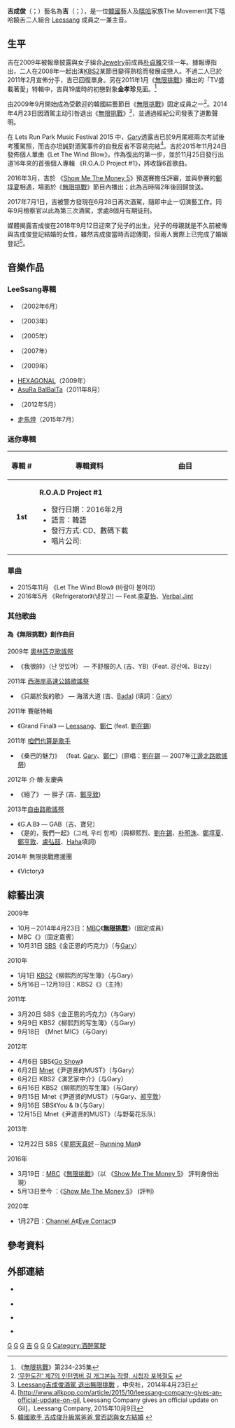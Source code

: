 {{藝人
|name      = 吉
|image     = Gil from acrofan.jpg
|imagesize = 
| 姓名      = 吉成俊
| 類型      = 男歌手
| 外文名    = 길성준、길、Gill
| 暱稱      = 口臭吉、蜜罐子、客串吉、吉实习、吉保罗
| 國籍      = {{KOR}}
| 出生日期  = {{birth date and age|1977|12|24}}
| 出生地點  = {{KOR}}[[首爾特別市|首爾特別市]]
| 出道作    = Leessang Of Honey Family 
| 出道日期  = 2002年6月
| 活躍年代  = 1997年至今
| 相關團體  = [[Leessang|Leessang]]
| 唱片公司  = [[Leessang|Leessang]] Company
| 經紀公司 = Jungle Entertainment
| 代表作品  = 《[[無限挑戰|無限挑戰]]》
}}
{{Infobox Korean name
|hangul        = 길성준
|hanja         = {{linktext|吉|成|俊}}
|rr            = Gil Seong Jun
|mr            = Kil Sŏng Jun
|hangulstage   = 길
|hanjastage    = {{linktext|吉}}
|rrstage       = Gil
|mrstage       = Kil
}}
'''吉成俊'''（{{kor|k='''길성준'''|rm='''Gil Seong Jun'''|hanja='''吉成俊'''}}；{{bd|1977年|12月24日}}）藝名為'''吉'''（{{lang|ko|길}}；{{lang|en|Gill}}），是一位[[大韓民國|韓國]]藝人及[[嘻哈|嘻哈]]家族The Movement其下嘻哈饒舌二人組合 [[Leessang|Leessang]] 成員之一兼主音。

==生平==
吉在2009年被報章披露與女子組合[[Jewelry|Jewelry]]前成員[[朴貞雅|朴貞雅]]交往一年。據報導指出，二人在2008年一起出演[[KBS第2頻道|KBS2]]某節目變得熟稔而發展成戀人。不過二人已於2011年2月宣佈分手，吉已回復單身。另在2011年1月《[[無限挑戰|無限挑戰]]》播出的「TV盛載著愛」特輯中，吉與19歲時的初戀對象'''金孝珍'''見面。<ref>《[[無限挑戰|無限挑戰]]》第234-235集</ref>

由2009年9月開始成為受歡迎的韓國綜藝節目《[[無限挑戰|無限挑戰]]》固定成員之一<ref>[http://www.newsen.com/news_view.php?uid=200905091948281001 ‘무한도전’ 제7의 인턴멤버 길 개그본능 작렬, 시청자 포복절도] {{Wayback|url=http://www.newsen.com/news_view.php?uid=200905091948281001 |date=20180912170105 }} {{ko}}</ref>。2014年4月23日因酒駕主动引咎退出《[[無限挑戰|無限挑戰]]》<ref>[http://www.cna.com.tw/news/amov/201404230426-1.aspx Leessang吉成俊酒駕 退出無限挑戰] {{Wayback|url=http://www.cna.com.tw/news/amov/201404230426-1.aspx |date=20180912165819 }}，中央社，2014年4月23日</ref>，並通過經紀公司發表了道歉聲明。

在 Lets Run Park Music Festival 2015 中，[[Gary|Gary]]透露吉已於9月尾經兩次考試後考獲駕照，而吉亦坦誠對酒駕事件的自我反省不容易完結<ref>[http://www.allkpop.com/article/2015/10/leessang-company-gives-an-official-update-on-gil, Leessang Company gives an official update on Gil]{{dead link|date=2018年2月 |bot=InternetArchiveBot |fix-attempted=yes }}，Leessang Company, 2015年10月9日</ref>。吉於2015年11月24日發佈個人單曲《Let The Wind Blow》，作為復出的第一步，並於11月25日發行出道16年來的首張個人專輯 《R.O.A.D Project #1》，將收錄6首歌曲。

2016年3月，吉於 《[[Show_Me_The_Money_5|Show Me The Money 5]]》預選賽擔任評審，並與參賽的[[鄭埻夏|鄭埻夏]]相遇，場面於《[[無限挑戰|無限挑戰]]》節目內播出；此為吉時隔2年後回歸放送。

2017年7月1日，吉被警方發現在6月28日再次酒駕，隨即中止一切演藝工作。同年9月檢察官以此為第三次酒駕，求處8個月有期徒刑。

媒體揭露吉成俊在2018年9月12日迎來了兒子的出生，兒子的母親就是不久前被傳與吉成俊登記結婚的女性，雖然吉成俊當時否認傳聞，但兩人實際上已完成了婚姻登記<ref>[http://china.mydaily.co.kr/new_yk/china/news_read.php?newsid=OTUINzMIODUIODkIODkIODUINzIIMTA5CDY3CDg0CDgxCDg2CDk1CDc2CDkzCDg4CDkwCDg5CA==&enc=MTMyCDIzMAgyNDcIMTMyCDI0NQgyMzEIMTU5CDI0MggyNTQIMTMxCDIzMggyMzkINzcIMTU2CDI0NAgyMzIIMTQzCDIyOAgyMzMIMTg3CDIwNQgyMzkIMTMyCDIzMwgyMzQIMTU4CDIwOAgyNTEIMTQyCDI0OQgyMDcIMTg0CDI1MAgyMjEIMTM0CDIzNggyMTMIODkIMTMwCDI1MAgyMTUIMTM3CDIzMwgyNDkIMTU0CDIwNwgyMzYIMTQwCDIyOQgyNTQIMTI5CDE5NggyMTgIMTM4CDIzOQgyMzAIMTQ5CDIwOAgyNDEIMTI5CDE5NggyMjcI&cate=993&chk=bun 韓國歌手 吉成俊升級當爸爸 曾否認與女方結婚] {{Wayback|url=http://china.mydaily.co.kr/new_yk/china/news_read.php?newsid=OTUINzMIODUIODkIODkIODUINzIIMTA5CDY3CDg0CDgxCDg2CDk1CDc2CDkzCDg4CDkwCDg5CA==&enc=MTMyCDIzMAgyNDcIMTMyCDI0NQgyMzEIMTU5CDI0MggyNTQIMTMxCDIzMggyMzkINzcIMTU2CDI0NAgyMzIIMTQzCDIyOAgyMzMIMTg3CDIwNQgyMzkIMTMyCDIzMwgyMzQIMTU4CDIwOAgyNTEIMTQyCDI0OQgyMDcIMTg0CDI1MAgyMjEIMTM0CDIzNggyMTMIODkIMTMwCDI1MAgyMTUIMTM3CDIzMwgyNDkIMTU0CDIwNwgyMzYIMTQwCDIyOQgyNTQIMTI5CDE5NggyMTgIMTM4CDIzOQgyMzAIMTQ5CDIwOAgyNDEIMTI5CDE5NggyMjcI&cate=993&chk=bun |date=20190923120959 }} {{cn}}</ref>。

== 音樂作品 ==
=== LeeSsang專輯 ===
{{main|Leessang#音樂作品}}
* {{link-ko|Leessang of Honey Family|Leessang of Honey Family}}（2002年6月）
* {{link-ko|再，啟發|재,계발}}（2003年）
* {{link-ko|Library of Soul|Library of Soul}}（2005年）
* {{link-ko|Black Sun|Black Sun}}（2007年）
* {{link-ko|伯牙絕絃|백아절현}}（2009年）
* [[HEXAGONAL|HEXAGONAL]]（2009年）
* [[AsuRa_BalBalTa|AsuRa BalBalTa]]（2011年8月）
* {{link-ko|Unplugged|Unplugged (리쌍의 음반)}}（2012年5月）
* [[走馬燈|走馬燈]]（2015年7月）

=== 迷你專輯 ===
{|class=wikitable
!width=60px|專輯 #
!width=300px|專輯資料
!width=250px|曲目

|- bgcolor="#F0F8FF"
|align="center"|'''1st'''
|'''R.O.A.D Project #1'''
* 發行日期：2016年2月
* 語言：韓語
* 發行方式: CD、數碼下載
* 唱片公司:
|style="font-size: 85%"|
{{hidden|曲目|
# 느티나무
# But [Feat. 白智榮]
# 바람아 불어라
# Rolling [Feat. 윤하]
# But (Instrumental)
# Rolling (Instrumental)}}
|}

=== 單曲 ===
* 2015年11月 《Let The Wind Blow》 (바람아 불어라)
* 2016年5月 《Refrigerator》(냉장고) — Feat.[[李夏怡|李夏怡]]、[[Verbal_Jint|Verbal Jint]]

=== 其他歌曲 === 
====為《無限挑戰》創作曲目====
;2009年 [[奧林匹克歌謠祭|奧林匹克歌謠祭]]
* 《我很帥》（난 멋있어） — 不舒服的人 (吉、YB)（Feat. 강산에、Bizzy）
;2011年 [[無限挑戰_西海岸高速公路歌謠祭|西海岸高速公路歌謠祭]]
* 《只屬於我的歌》 — 海濱大道 (吉、[[Bada_(歌手)|Bada]]) (填詞：[[Gary_(韓國歌手)|Gary]])
;2011年 賽艇特輯
* 《Grand Final》 — [[Leessang|Leessang]]、[[鄭仁|鄭仁]] (feat. [[劉在錫|劉在錫]])
;2011年 [[咱們也算是歌手|咱們也算是歌手]]
* 《桑巴的魅力》 （feat. [[Gary_(韓國歌手)|Gary]]、[[鄭仁|鄭仁]]）(原唱：[[劉在錫|劉在錫]] — 2007年[[江邊北路歌謠祭|江邊北路歌謠祭]])
;2012年 介·醜·友慶典
* 《絕了》 — 胖子 (吉、[[鄭亨敦|鄭亨敦]])
;2013年[[無限挑戰_自由路歌謠祭|自由路歌謠祭]]
* 《G.A.B》 — GAB（吉、寶兒）
* 《是的，我們一起》（그래, 우리 함께）(與柳熙烈、[[劉在錫|劉在錫]]、[[朴明洙|朴明洙]]、[[鄭埻夏|鄭埻夏]]、[[鄭亨敦|鄭亨敦]]、[[盧弘喆|盧弘喆]]、[[Haha|Haha]]填詞)
;2014年 無限挑戰應援團 
* 《Victory》

==綜藝出演==
;2009年
* 10月－2014年4月23日：[[文化廣播_(韓國)|MBC]]《'''[[無限挑戰|無限挑戰]]'''》（固定成員）
* MBC《{{link-ko|來玩吧|공감토크쇼 놀러와}}》（固定嘉賓）
* 10月31日 [[SBS_(韓國)|SBS]]《金正恩的巧克力》（与[[Gary|Gary]]）
;2010年
* 1月1日 [[KBS第2頻道|KBS2]]《柳熙烈的写生簿》（与Gary）
* 5月16日－12月19日：KBS2《{{link-ko|夜行星|밤샘 버라이어티 야행성}}》（主持）
;2011年
* 3月20日 SBS《金正恩的巧克力》（与Gary）
* 9月9日 KBS2《柳熙烈的写生簿》（与Gary）
* 9月18日 《Mnet MIC》（与Gary）
;2012年
* 4月6日 SBS《[[Go_Show|Go Show]]》
* 6月2日 [[Mnet媒體|Mnet]]《尹道贤的MUST》（与Gary）
* 6月2日 KBS2《演艺家中介》（与Gary）
* 6月16日 KBS2《柳熙烈的写生簿》（与Gary）
* 9月15日 Mnet《尹道贤的MUST》（与Gary、[[郑亨敦|郑亨敦]]）
* 9月16日 SBS《You & I》（与Gary）
* 12月15日 Mnet《尹道贤的MUST》（与野菊花乐队）
;2013年
* 12月22日 SBS《[[星期天真好|星期天真好]]－[[Running_Man|Running Man]]》
;2016年
* 3月19日：[[文化廣播_(韓國)|MBC]]《[[無限挑戰|無限挑戰]]》（以 《[[Show_Me_The_Money_5|Show Me The Money 5]]》 評判身份出現）
* 5月13日至今 ：《[[Show_Me_The_Money_5|Show Me The Money 5]]》 (評判)
;2020年
* 1月27日：[[Channel_A|Channel A]]《[[Eye_Contact|Eye Contact]]》

==參考資料==
{{reflist}}

==外部連結==
* {{twitter|GillMeo}} {{ko}}
* {{instagram|leessang_gill}}{{ko}}
* {{official|www.leessang.co.kr Leessang}} {{ko}}
* {{official|www.imbc.com/broad/tv/ent/challenge MBC《無限挑戰》}} {{ko}}

{{Leessang}}
{{無限挑戰}}
{{Show Me The Money}}

[[Category:Jungle_Entertainment|G]]
[[Category:1977年出生|G]]
[[Category:在世人物|G]]
[[Category:無限挑戰|吉]]
[[Category:韓國男歌手|G]]
[[Category:韓國電視主持人|G]]
[[Category:首爾特別市出身人物|G]]
[[Category:酒醉駕駛|Category:酒醉駕駛]]